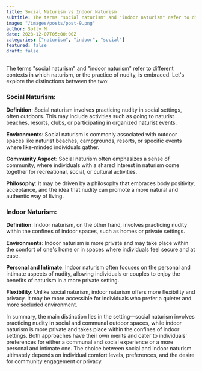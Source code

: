 ```yaml
---
title: Social Naturism vs Indoor Naturism
subtitle: The terms "social naturism" and "indoor naturism" refer to different contexts in which naturism, or the practice of nudity, is embraced.
image: "/images/posts/post-9.png"
author: Solly M
date: 2023-12-07T05:00:00Z
categories: ["naturism", "indoor", "social"]
featured: false
draft: false
---
```


The terms "social naturism" and "indoor naturism" refer to different contexts in which naturism, or the practice of nudity, is embraced. Let's explore the distinctions between the two:

### Social Naturism:

__Definition__: Social naturism involves practicing nudity in social settings, often outdoors. This may include activities such as going to naturist beaches, resorts, clubs, or participating in organized naturist events.

__Environments__: Social naturism is commonly associated with outdoor spaces like naturist beaches, campgrounds, resorts, or specific events where like-minded individuals gather.

__Community Aspect__: Social naturism often emphasizes a sense of community, where individuals with a shared interest in naturism come together for recreational, social, or cultural activities.

__Philosophy__: It may be driven by a philosophy that embraces body positivity, acceptance, and the idea that nudity can promote a more natural and authentic way of living.

### Indoor Naturism:

__Definition__: Indoor naturism, on the other hand, involves practicing nudity within the confines of indoor spaces, such as homes or private settings.

__Environments__: Indoor naturism is more private and may take place within the comfort of one's home or in spaces where individuals feel secure and at ease.

__Personal and Intimate__: Indoor naturism often focuses on the personal and intimate aspects of nudity, allowing individuals or couples to enjoy the benefits of naturism in a more private setting.

__Flexibility__: Unlike social naturism, indoor naturism offers more flexibility and privacy. It may be more accessible for individuals who prefer a quieter and more secluded environment.

In summary, the main distinction lies in the setting—social naturism involves practicing nudity in social and communal outdoor spaces, while indoor naturism is more private and takes place within the confines of indoor settings. Both approaches have their own merits and cater to individuals' preferences for either a communal and social experience or a more personal and intimate one. The choice between social and indoor naturism ultimately depends on individual comfort levels, preferences, and the desire for community engagement or privacy.